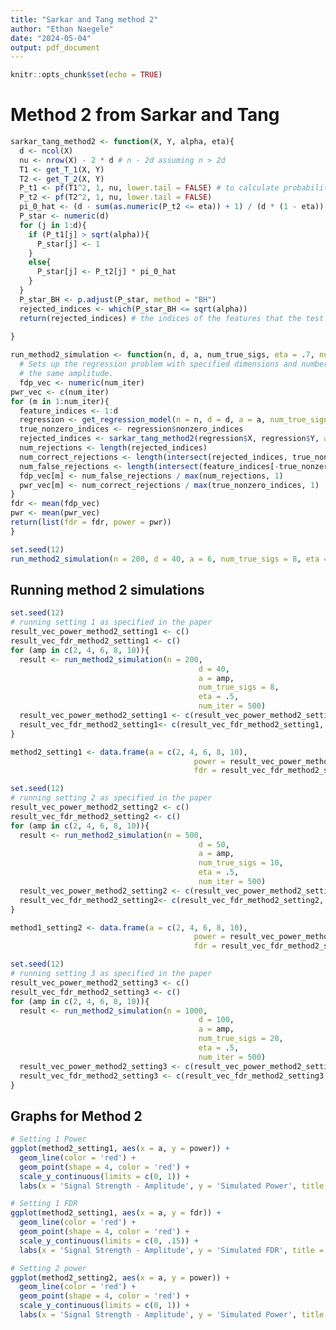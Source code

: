 ```yaml
---
title: "Sarkar and Tang method 2"
author: "Ethan Naegele"
date: "2024-05-04"
output: pdf_document
---
```


```r
knitr::opts_chunk$set(echo = TRUE)
```


# Method 2 from Sarkar and Tang

```r
sarkar_tang_method2 <- function(X, Y, alpha, eta){
  d <- ncol(X)
  nu <- nrow(X) - 2 * d # n - 2d assuming n > 2d
  T1 <- get_T_1(X, Y)
  T2 <- get_T_2(X, Y)
  P_t1 <- pf(T1^2, 1, nu, lower.tail = FALSE) # to calculate probabilities with the t^2_n distribution, have to use the F(1, n) distribution
  P_t2 <- pf(T2^2, 1, nu, lower.tail = FALSE)
  pi_0_hat <- (d - sum(as.numeric(P_t2 <= eta)) + 1) / (d * (1 - eta)) # Storey-type null proportion estimate in Step 2
  P_star <- numeric(d)
  for (j in 1:d){
    if (P_t1[j] > sqrt(alpha)){
      P_star[j] <- 1
    }
    else{
      P_star[j] <- P_t2[j] * pi_0_hat
    }
  }
  P_star_BH <- p.adjust(P_star, method = "BH")
  rejected_indices <- which(P_star_BH <= sqrt(alpha))
  return(rejected_indices) # the indices of the features that the test concludes are nonzero
  
}
```


```r
run_method2_simulation <- function(n, d, a, num_true_sigs, eta = .7, num_iter = 300){
  # Sets up the regression problem with specified dimensions and number of true signals, all of which have
  # the same amplitude. 
  fdp_vec <- numeric(num_iter)
pwr_vec <- c(num_iter)
for (m in 1:num_iter){
  feature_indices <- 1:d
  regression <- get_regression_model(n = n, d = d, a = a, num_true_signals = num_true_sigs)
  true_nonzero_indices <- regression$nonzero_indices
  rejected_indices <- sarkar_tang_method2(regression$X, regression$Y, alpha = .05, eta = eta)
  num_rejections <- length(rejected_indices)
  num_correct_rejections <- length(intersect(rejected_indices, true_nonzero_indices))
  num_false_rejections <- length(intersect(feature_indices[-true_nonzero_indices], rejected_indices))
  fdp_vec[m] <- num_false_rejections / max(num_rejections, 1)
  pwr_vec[m] <- num_correct_rejections / max(true_nonzero_indices, 1)
}
fdr <- mean(fdp_vec)
pwr <- mean(pwr_vec)
return(list(fdr = fdr, power = pwr))
}
```


```r
set.seed(12)
run_method2_simulation(n = 200, d = 40, a = 6, num_true_sigs = 8, eta = .8, num_iter = 100)
```

## Running method 2 simulations

```r
set.seed(12)
# running setting 1 as specified in the paper
result_vec_power_method2_setting1 <- c()
result_vec_fdr_method2_setting1 <- c()
for (amp in c(2, 4, 6, 8, 10)){
  result <- run_method2_simulation(n = 200,
                                          d = 40,
                                          a = amp, 
                                          num_true_sigs = 8,
                                          eta = .5,
                                          num_iter = 500)
  result_vec_power_method2_setting1 <- c(result_vec_power_method2_setting1, result$power)
  result_vec_fdr_method2_setting1<- c(result_vec_fdr_method2_setting1, result$fdr)
}

```


```r
method2_setting1 <- data.frame(a = c(2, 4, 6, 8, 10), 
                                         power = result_vec_power_method2_setting1, 
                                         fdr = result_vec_fdr_method2_setting1)
```



```r
set.seed(12)
# running setting 2 as specified in the paper
result_vec_power_method2_setting2 <- c()
result_vec_fdr_method2_setting2 <- c()
for (amp in c(2, 4, 6, 8, 10)){
  result <- run_method2_simulation(n = 500,
                                          d = 50,
                                          a = amp, 
                                          num_true_sigs = 10, 
                                          eta = .5,
                                          num_iter = 500)
  result_vec_power_method2_setting2 <- c(result_vec_power_method2_setting2, result$power)
  result_vec_fdr_method2_setting2<- c(result_vec_fdr_method2_setting2, result$fdr)
}

```


```r
method1_setting2 <- data.frame(a = c(2, 4, 6, 8, 10), 
                                         power = result_vec_power_method2_setting2, 
                                         fdr = result_vec_fdr_method2_setting2)
```



```r
set.seed(12)
# running setting 3 as specified in the paper
result_vec_power_method2_setting3 <- c()
result_vec_fdr_method2_setting3 <- c()
for (amp in c(2, 4, 6, 8, 10)){
  result <- run_method2_simulation(n = 1000,
                                          d = 100,
                                          a = amp, 
                                          num_true_sigs = 20,
                                          eta = .5,
                                          num_iter = 500)
  result_vec_power_method2_setting3 <- c(result_vec_power_method2_setting3, result$power)
  result_vec_fdr_method2_setting3 <- c(result_vec_fdr_method2_setting3, result$fdr)
}

```




## Graphs for Method 2

```r
# Setting 1 Power
ggplot(method2_setting1, aes(x = a, y = power)) + 
  geom_line(color = 'red') +
  geom_point(shape = 4, color = 'red') + 
  scale_y_continuous(limits = c(0, 1)) +
  labs(x = 'Signal Strength - Amplitude', y = 'Simulated Power', title = 'Method 2 Setting 1 Results (n = 200, d = 40, k = 8)')
```


```r
# Setting 1 FDR
ggplot(method2_setting1, aes(x = a, y = fdr)) + 
  geom_line(color = 'red') +
  geom_point(shape = 4, color = 'red') + 
  scale_y_continuous(limits = c(0, .15)) +
  labs(x = 'Signal Strength - Amplitude', y = 'Simulated FDR', title = 'Method 2 Setting 1 Results (n = 200, d = 40, k = 8)')
```


```r
# Setting 2 power
ggplot(method2_setting2, aes(x = a, y = power)) + 
  geom_line(color = 'red') +
  geom_point(shape = 4, color = 'red') + 
  scale_y_continuous(limits = c(0, 1)) +
  labs(x = 'Signal Strength - Amplitude', y = 'Simulated Power', title = 'Method 2 Setting 2 Results (n = 500, d = 50, k = 10)')
```




